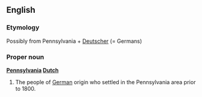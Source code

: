 ==English==
{{wikipedia}}
===Etymology===
Possibly from Pennsylvania + [[Deutscher]] (= Germans)

===Proper noun===

'''[[Pennsylvania]] [[Dutch]]'''

#The people of [[German]] origin who settled in the Pennsylvania area prior to 1800.